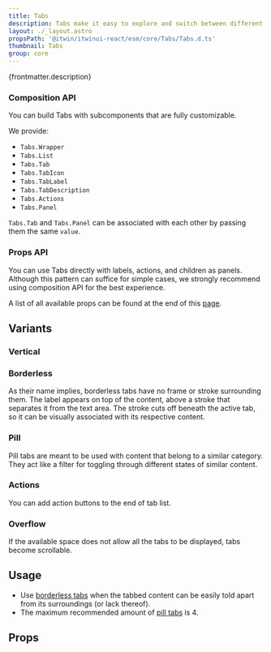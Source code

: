 ```yaml
---
title: Tabs
description: Tabs make it easy to explore and switch between different views or functional aspects of an app, or to browse categorized data sets.
layout: ./_layout.astro
propsPath: '@itwin/itwinui-react/esm/core/Tabs/Tabs.d.ts'
thumbnail: Tabs
group: core
---
```



<p>{frontmatter.description}</p>

<LiveExample src='Tabs.main.tsx'>
  <AllExamples.TabsMainExample client:load />
</LiveExample>

### Composition API

You can build Tabs with subcomponents that are fully customizable.

We provide:

- `Tabs.Wrapper`
- `Tabs.List`
- `Tabs.Tab`
- `Tabs.TabIcon`
- `Tabs.TabLabel`
- `Tabs.TabDescription`
- `Tabs.Actions`
- `Tabs.Panel`

`Tabs.Tab` and `Tabs.Panel` can be associated with each other by passing them the same `value`.

### Props API

You can use Tabs directly with labels, actions, and children as panels. Although this pattern can suffice for simple cases, we strongly recommend using composition API for the best experience.

A list of all available props can be found at the end of this [page](#props).

<LiveExample src='Tabs.legacy.tsx'>
  <AllExamples.TabsLegacyExample client:load />
</LiveExample>

## Variants

### Vertical

<LiveExample src='Tabs.vertical.tsx'>
  <AllExamples.TabsVerticalExample client:load />
</LiveExample>

### Borderless

As their name implies, borderless tabs have no frame or stroke surrounding them. The label appears on top of the content, above a stroke that separates it from the text area. The stroke cuts off beneath the active tab, so it can be visually associated with its respective content.

<LiveExample src='Tabs.borderless.tsx'>
  <AllExamples.TabsBorderlessExample client:load />
</LiveExample>

### Pill

Pill tabs are meant to be used with content that belong to a similar category. They act like a filter for toggling through different states of similar content.

<LiveExample src='Tabs.pill.tsx'>
  <AllExamples.TabsPillExample client:load />
</LiveExample>

### Actions

You can add action buttons to the end of tab list.

<LiveExample src='Tabs.actions.tsx'>
  <AllExamples.TabsActionsExample client:load />
</LiveExample>

### Overflow

If the available space does not allow all the tabs to be displayed, tabs become scrollable.

<LiveExample src='Tabs.overflow.tsx'>
  <AllExamples.TabsOverflowExample client:load />
</LiveExample>

## Usage

- Use [borderless tabs](#borderless) when the tabbed content can be easily told apart from its surroundings (or lack thereof).
- The maximum recommended amount of [pill tabs](#pill) is 4.

## Props

<PropsTable path={frontmatter.propsPath} />
